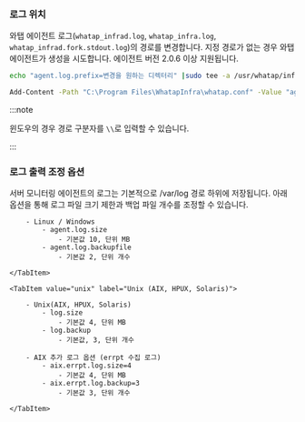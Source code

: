 ### 로그 위치

와탭 에이전트 로그(`whatap_infrad.log`, `whatap_infra.log`, `whatap_infrad.fork.stdout.log`)의 경로를 변경합니다. 지정 경로가 없는 경우 와탭 에이전트가 생성을 시도합니다. 에이전트 버전 2.0.6 이상 지원됩니다.

<Tabs groupId='server-user-script'>
<TabItem value="lxs" label="Linux Shell">

```bash title=SH
echo "agent.log.prefix=변경을 원하는 디렉터리" |sudo tee -a /usr/whatap/infra/conf/whatap.conf
```

</TabItem>
<TabItem value="wps" label="Windows Powershell">

```bash title=SH
Add-Content -Path "C:\Program Files\WhatapInfra\whatap.conf" -Value "agent.log.prefix=변경을 원하는 디렉터리"
```

</TabItem>
</Tabs>

:::note

윈도우의 경우 경로 구분자를 `\\`로 입력할 수 있습니다.

:::

### 로그 출력 조정 옵션

서버 모니터링 에이전트의 로그는 기본적으로 /var/log 경로 하위에 저장됩니다.
아래 옵션을 통해 로그 파일 크기 제한과 백업 파일 개수를 조정할 수 있습니다.

<Tabs groupId='server-log-option'>
    <TabItem value="linux-windows" label="Linux / Windows">

        - Linux / Windows
            - agent.log.size
                - 기본값 10, 단위 MB
            - agent.log.backupfile
                - 기본값 2, 단위 개수

    </TabItem>

    <TabItem value="unix" label="Unix (AIX, HPUX, Solaris)">

        - Unix(AIX, HPUX, Solaris)
            - log.size
                - 기본값 4, 단위 MB
            - log.backup
                - 기본값, 3, 단위 개수

        - AIX 추가 로그 옵션 (errpt 수집 로그)
            - aix.errpt.log.size=4
                - 기본값 4, 단위 MB
            - aix.errpt.log.backup=3
                - 기본값 3, 단위 개수

    </TabItem>

</Tabs>